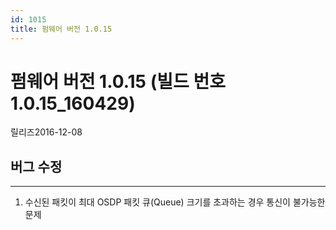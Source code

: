 ```yaml
---
id: 1015
title: 펌웨어 버전 1.0.15
---
```


# 펌웨어 버전 1.0.15 (빌드 번호 1.0.15_160429)

릴리즈<Separator/>2016-12-08


## 버그 수정

---

1. 수신된 패킷이 최대 OSDP 패킷 큐(Queue) 크기를 초과하는 경우 통신이 불가능한 문제